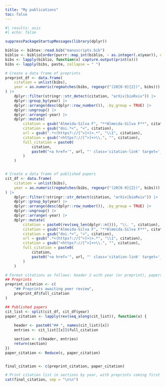 ```yaml
---
title: "My publications"
toc: false
---
```


```r
#| results: asis
#| echo: false

suppressPackageStartupMessages(library(dplyr))

biblio <- bibtex::read.bib("manuscripts.bib")
biblio <- biblio[order(purrr::map_int(biblio, ~ as.integer(.x$year)), decreasing = TRUE)]
bibs <- lapply(biblio, function(x) capture.output(print(x)))
bibs <- lapply(bibs, paste, collapse = " ")

# Create a data frame of preprints
preprint_df <- data.frame(
    citation = unlist(bibs),
    year = as.numeric(regmatches(bibs, regexpr("(20[0-9]{2})", bibs)))
) |>
    dplyr::filter(stringr::str_detect(citation, "arXiv|bioRxiv")) |>
    dplyr::group_by(year) |> 
    dplyr::arrange(desc(dplyr::row_number()), .by_group = TRUE) |> 
    dplyr::ungroup() |>
    dplyr::arrange(-year) |>
    dplyr::mutate(
        citation = gsub("Almeida-Silva F", "**Almeida-Silva F**", citation),
        citation = gsub("doi.*<", "<", citation),
        url = gsub(".*<(https?://[^>]+)>.*", "\\1", citation),
        citation = gsub("<https?://[^>]+>\\.", "", citation),
        full_citation = paste0(
            citation, 
            paste0("<a href='", url, "' class='citation-link' target='_blank'>🔗</a>")
        )
    )


# Create a data frame of published papers
cit_df <- data.frame(
    citation = unlist(bibs),
    year = as.numeric(regmatches(bibs, regexpr("(20[0-9]{2})", bibs)))
) |>
    dplyr::filter(!stringr::str_detect(citation, "arXiv|bioRxiv")) |>
    dplyr::group_by(year) |> 
    dplyr::arrange(desc(dplyr::row_number()), .by_group = TRUE) |> 
    dplyr::ungroup() |>
    dplyr::arrange(-year) |>
    dplyr::mutate(
        citation = paste0(rev(seq_len(dplyr::n())), "\\. ", citation),
        citation = gsub("Almeida-Silva F", "**Almeida-Silva F**", citation),
        citation = gsub("doi.*<", "<", citation),
        url = gsub(".*<(https?://[^>]+)>.*", "\\1", citation),
        citation = gsub("<https?://[^>]+>\\.", "", citation),
        full_citation = paste0(
            citation, 
            paste0("<a href='", url, "' class='citation-link' target='_blank'>🔗</a>")
        )
    )

# Format citations as follows: header 2 with year (or preprint), papers below
## Preprints
preprint_citation <- c(
    "## Preprints awaiting peer review",
    preprint_df$full_citation
)

## Published papers
cit_list <- split(cit_df, cit_df$year)
paper_citation <- lapply(rev(seq_along(cit_list)), function(x) {
    
    header <- paste0("## ", names(cit_list)[x])
    entries <- cit_list[[x]]$full_citation

    section <- c(header, entries)
    return(section)
})
paper_citation <- Reduce(c, paper_citation)


final_citation <- c(preprint_citation, paper_citation)

# Print citation list in sections by year, with preprints coming first
cat(final_citation, sep = "\n\n")
```

